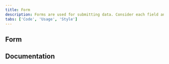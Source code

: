 ```yaml
---
title: Form
description: Forms are used for submitting data. Consider each field and what value the data will provide.
tabs: ['Code', 'Usage', 'Style']
---
```


## Form

<ComponentCode
  name="Form"
  component="form"
  variation="form"
  hasReactVersion="form--default"
  hasVueVersion="form--default"
  codepen="oOxxRP"></ComponentCode>

## Documentation

<ComponentDocs component="form"></ComponentDocs>
